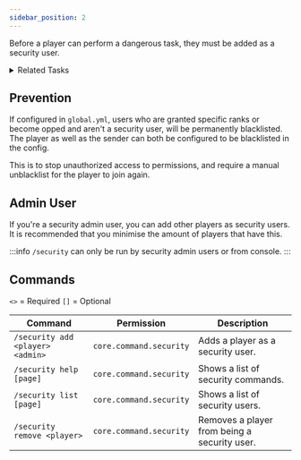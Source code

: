 ```yaml
---
sidebar_position: 2
---
```


Before a player can perform a dangerous task, they must be added as a security user.

<details>
<summary>Related Tasks</summary>

Command                     | Description
--------------------------- | ----------------------------------------------
`/execcmd`                  | Executes console commands on servers in game.
`/mclogs`                   | Uploads a minecraft log files to the internet.
`/phoenix editor`           | Starts a pxEditor session.
`/phoenix editor-update`    | Loads changes made in pxEditor.
`/phoenix import-litebans`  | Imports data from LiteBans.
`/phoenix import-luckperms` | Imports data from LuckPerms.
`/user cleargrants`         | Clear a users grants.
</details>

## Prevention

If configured in `global.yml`, users who are granted specific ranks or become opped and aren't a security user,
will be permanently blacklisted. The player as well as the sender can both be configured to be blacklisted in the config.

This is to stop unauthorized access to permissions, and require a manual unblacklist for the player to join again.

## Admin User

If you're a security admin user, you can add other players as security users.
It is recommended that you minimise the amount of players that have this.

:::info
`/security` can only be run by security admin users or from console.
:::

## Commands

`<>` = Required `[]` = Optional

Command                          | Permission              | Description
-------------------------------- | ----------------------- | --------------------------------------------
`/security add <player> <admin>` | `core.command.security` | Adds a player as a security user.
`/security help [page]`          | `core.command.security` | Shows a list of security commands.
`/security list [page]`          | `core.command.security` | Shows a list of security users.
`/security remove <player>`      | `core.command.security` | Removes a player from being a security user.
